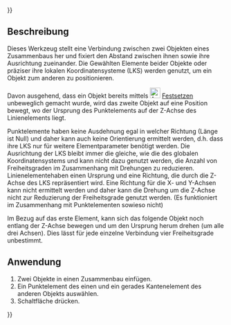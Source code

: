 {{UnfinishedDocu{{#translation:}}}}
<languages/>

{{Docnav/de
|[[Assembly3_ConstraintPointInPlane/de|Punkt auf Ebene]]
|[[Assembly3_ConstraintPointOnCircle/de|Punkt auf Kreis]]
|[[Assembly3_Workbench/de|Assembly3]]
|IconL=Assembly_ConstraintPointInPlane.svg
|IconR=Assembly_ConstraintPointOnCircle.svg
|IconC=Assembly3_workbench_icon.svg
}}

{{GuiCommand/de
|Name=Assembly3 ConstraintPointOnLine
|Name/de=Assembly3 PunktAufLinie
|Icon=Assembly_ConstraintPointOnLine.svg
|Workbenches=[[Assembly3_Workbench/de|Assembly3]]
}}

== Beschreibung ==

Dieses Werkzeug stellt eine Verbindung zwischen zwei Objekten eines Zusammenbaus her und fixiert den Abstand zwischen ihnen sowie ihre Ausrichtung zueinander. Die Gewählten Elemente beider Objekte oder präziser ihre lokalen Koordinatensysteme (LKS) werden genutzt, um ein Objekt zum anderen zu positionieren.

Davon ausgehend, dass ein Objekt bereits mittels [[Image:Assembly ConstraintLock.svg‎‎|24px]] [[Assembly3_ConstraintLock/de|Festsetzen]] unbeweglich gemacht wurde, wird das zweite Objekt auf eine Position bewegt, wo der Ursprung des Punktelements auf der Z-Achse des Linienelements liegt.

Punktelemente haben keine Ausdehnung egal in welcher Richtung (Länge ist Null) und daher kann auch keine Orientierung ermittelt werden, d.h. dass ihre LKS nur für weitere Elementparameter benötigt werden. Die Ausrichtung der LKS bleibt immer die gleiche, wie die des globalen Koordinatensystems und kann nicht dazu genutzt werden, die Anzahl von Freiheitsgraden im Zusammenhang mit Drehungen zu reduzieren.
Linienelementehaben einen Ursprung und eine Richtung, die durch die Z-Achse des LKS repräsentiert wird. Eine Richtung für die X- und Y-Achsen kann nicht ermittelt werden und daher kann die Drehung um die Z-Achse nicht zur Reduzierung der Freiheitsgrade genutzt werden. (Es funktioniert im Zusammenhang mit Punktelementen sowieso nicht)

Im Bezug auf das erste Element, kann sich das folgende Objekt noch entlang der Z-Achse bewegen und um den Ursprung  herum drehen (um alle drei Achsen). Dies lässt für jede einzelne Verbindung vier Freiheitsgrade unbestimmt.

== Anwendung == 

# Zwei Objekte in einen Zusammenbau einfügen.
# Ein Punktelement des einen und ein gerades Kantenelement des anderen Objekts auswählen.
# Schaltfläche{{Button|[[Image:Assembly_ConstraintPointOnLine.svg|16px]] [[Assembly3_ConstraintPointOnLine/de|Punkt auf Line]]}} drücken.

   
{{Docnav/de
|[[Assembly3_ConstraintPointInPlane/de|Punkt auf Ebene]]
|[[Assembly3_ConstraintPointOnCircle/de|Punkt auf Kreis]]
|[[Assembly3_Workbench/de|Assembly3]]
|IconL=Assembly_ConstraintPointInPlane.svg
|IconR=Assembly_ConstraintPointOnCircle.svg
|IconC=Assembly3_workbench_icon.svg
}}

{{Userdocnavi{{#translation:}}}}
